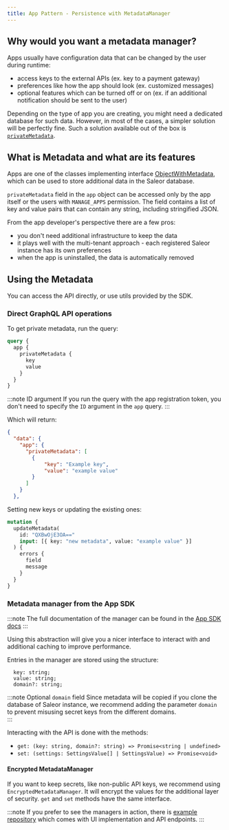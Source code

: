 ```yaml
---
title: App Pattern - Persistence with MetadataManager
---
```


## Why would you want a metadata manager?

Apps usually have configuration data that can be changed by the user during runtime:

- access keys to the external APIs (ex. key to a payment gateway)
- preferences like how the app should look (ex. customized messages)
- optional features which can be turned off or on (ex. if an additional notification should be sent to the user)

Depending on the type of app you are creating, you might need a dedicated database for such data. However, in most of the cases, a simpler solution will be perfectly fine.
Such a solution available out of the box is [`privateMetadata`](https://docs.saleor.io/docs/3.x/developer/metadata).

## What is Metadata and what are its features

Apps are one of the classes implementing interface [ObjectWithMetadata](developer/api-reference/interfaces/object-with-metadata.mdx), which can be used to store additional data in the Saleor database.

`privateMetadata` field in the `app` object can be accessed only by the app itself or the users with `MANAGE_APPS` permission. The field contains a list of key and value pairs that can contain any string, including stringified JSON.

From the app developer's perspective there are a few pros:

- you don't need additional infrastructure to keep the data
- it plays well with the multi-tenant approach - each registered Saleor instance has its own preferences
- when the app is uninstalled, the data is automatically removed

## Using the Metadata

You can access the API directly, or use utils provided by the SDK.

### Direct GraphQL API operations

To get private metadata, run the query:

```graphql
query {
  app {
    privateMetadata {
      key
      value
    }
  }
}
```

:::note ID argument
If you run the query with the app registration token, you don't need to specify the `ID` argument in the `app` query.
:::

Which will return:

```json
{
  "data": {
    "app": {
      "privateMetadata": [
        {
            "key": "Example key",
            "value": "example value"
        }
      ]
    }
  },
```

Setting new keys or updating the existing ones:

```graphql
mutation {
  updateMetadata(
    id: "QXBwOjE3OA=="
    input: [{ key: "new metadata", value: "example value" }]
  ) {
    errors {
      field
      message
    }
  }
}
```

### Metadata manager from the App SDK

:::note
The full documentation of the manager can be found in the [App SDK docs](https://github.com/saleor/saleor-app-sdk/blob/main/docs/settings-manager.md)
:::

Using this abstraction will give you a nicer interface to interact with and additional caching to improve performance.

Entries in the manager are stored using the structure:

```
  key: string;
  value: string;
  domain?: string;
```

:::note Optional `domain` field
Since metadata will be copied if you clone the database of Saleor instance, we recommend adding the parameter `domain` to prevent misusing secret keys from the different domains.  
:::

Interacting with the API is done with the methods:

- `get: (key: string, domain?: string) => Promise<string | undefined>`
- `set: (settings: SettingsValue[] | SettingsValue) => Promise<void>`

#### Encrypted MetadataManager

If you want to keep secrets, like non-public API keys, we recommend using `EncryptedMetadataManager`. It will encrypt the values for the additional layer of security. `get` and `set` methods have the same interface.

:::note
If you prefer to see the managers in action, there is [example repository](https://github.com/saleor/saleor-app-template/tree/examples-metadata-manager) which comes with UI implementation and API endpoints.
:::
